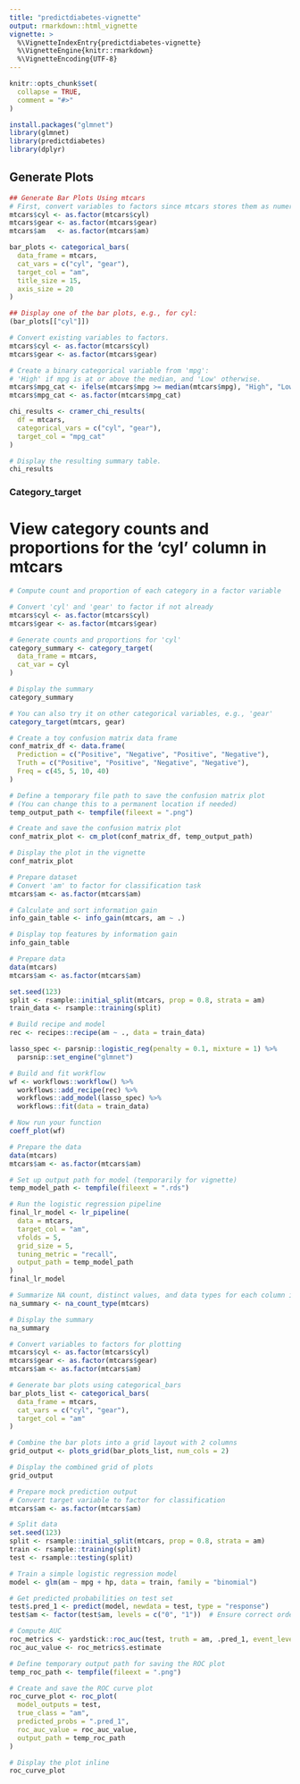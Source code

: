 ```yaml
---
title: "predictdiabetes-vignette"
output: rmarkdown::html_vignette
vignette: >
  %\VignetteIndexEntry{predictdiabetes-vignette}
  %\VignetteEngine{knitr::rmarkdown}
  %\VignetteEncoding{UTF-8}
---
```


```r
knitr::opts_chunk$set(
  collapse = TRUE,
  comment = "#>"
)
```

```r

install.packages("glmnet")
library(glmnet)
library(predictdiabetes)
library(dplyr)
```


## Generate Plots

```r
## Generate Bar Plots Using mtcars
# First, convert variables to factors since mtcars stores them as numeric
mtcars$cyl <- as.factor(mtcars$cyl)
mtcars$gear <- as.factor(mtcars$gear)
mtcars$am   <- as.factor(mtcars$am)

bar_plots <- categorical_bars(
  data_frame = mtcars,
  cat_vars = c("cyl", "gear"),
  target_col = "am",
  title_size = 15,
  axis_size = 20
)

## Display one of the bar plots, e.g., for cyl:
(bar_plots[["cyl"]])
```


```r
# Convert existing variables to factors.
mtcars$cyl <- as.factor(mtcars$cyl)
mtcars$gear <- as.factor(mtcars$gear)

# Create a binary categorical variable from 'mpg':
# 'High' if mpg is at or above the median, and 'Low' otherwise.
mtcars$mpg_cat <- ifelse(mtcars$mpg >= median(mtcars$mpg), "High", "Low")
mtcars$mpg_cat <- as.factor(mtcars$mpg_cat)
```

```r
chi_results <- cramer_chi_results(
  df = mtcars, 
  categorical_vars = c("cyl", "gear"), 
  target_col = "mpg_cat"
)

# Display the resulting summary table.
chi_results
```


### Category_target

# View category counts and proportions for the 'cyl' column in mtcars

```r

# Compute count and proportion of each category in a factor variable

# Convert 'cyl' and 'gear' to factor if not already
mtcars$cyl <- as.factor(mtcars$cyl)
mtcars$gear <- as.factor(mtcars$gear)

# Generate counts and proportions for 'cyl'
category_summary <- category_target(
  data_frame = mtcars,
  cat_var = cyl
)

# Display the summary
category_summary

# You can also try it on other categorical variables, e.g., 'gear'
category_target(mtcars, gear)

```
```r
# Create a toy confusion matrix data frame
conf_matrix_df <- data.frame(
  Prediction = c("Positive", "Negative", "Positive", "Negative"),
  Truth = c("Positive", "Positive", "Negative", "Negative"),
  Freq = c(45, 5, 10, 40)
)

# Define a temporary file path to save the confusion matrix plot
# (You can change this to a permanent location if needed)
temp_output_path <- tempfile(fileext = ".png")

# Create and save the confusion matrix plot
conf_matrix_plot <- cm_plot(conf_matrix_df, temp_output_path)

# Display the plot in the vignette
conf_matrix_plot
```







```r
# Prepare dataset
# Convert 'am' to factor for classification task
mtcars$am <- as.factor(mtcars$am)

# Calculate and sort information gain
info_gain_table <- info_gain(mtcars, am ~ .)

# Display top features by information gain
info_gain_table


```



```r
# Prepare data
data(mtcars)
mtcars$am <- as.factor(mtcars$am)

set.seed(123)
split <- rsample::initial_split(mtcars, prop = 0.8, strata = am)
train_data <- rsample::training(split)

# Build recipe and model
rec <- recipes::recipe(am ~ ., data = train_data)

lasso_spec <- parsnip::logistic_reg(penalty = 0.1, mixture = 1) %>% 
  parsnip::set_engine("glmnet")

# Build and fit workflow
wf <- workflows::workflow() %>%
  workflows::add_recipe(rec) %>%
  workflows::add_model(lasso_spec) %>%
  workflows::fit(data = train_data)

# Now run your function
coeff_plot(wf)

```

```r
# Prepare the data
data(mtcars)
mtcars$am <- as.factor(mtcars$am)

# Set up output path for model (temporarily for vignette)
temp_model_path <- tempfile(fileext = ".rds")

# Run the logistic regression pipeline
final_lr_model <- lr_pipeline(
  data = mtcars,
  target_col = "am",
  vfolds = 5,
  grid_size = 5,
  tuning_metric = "recall",
  output_path = temp_model_path
)
final_lr_model

```

```r
# Summarize NA count, distinct values, and data types for each column in mtcars
na_summary <- na_count_type(mtcars)

# Display the summary
na_summary

```
```r
# Convert variables to factors for plotting
mtcars$cyl <- as.factor(mtcars$cyl)
mtcars$gear <- as.factor(mtcars$gear)
mtcars$am <- as.factor(mtcars$am)

# Generate bar plots using categorical_bars
bar_plots_list <- categorical_bars(
  data_frame = mtcars,
  cat_vars = c("cyl", "gear"),
  target_col = "am"
)

# Combine the bar plots into a grid layout with 2 columns
grid_output <- plots_grid(bar_plots_list, num_cols = 2)

# Display the combined grid of plots
grid_output

```

```r
# Prepare mock prediction output
# Convert target variable to factor for classification
mtcars$am <- as.factor(mtcars$am)

# Split data
set.seed(123)
split <- rsample::initial_split(mtcars, prop = 0.8, strata = am)
train <- rsample::training(split)
test <- rsample::testing(split)

# Train a simple logistic regression model
model <- glm(am ~ mpg + hp, data = train, family = "binomial")

# Get predicted probabilities on test set
test$.pred_1 <- predict(model, newdata = test, type = "response")
test$am <- factor(test$am, levels = c("0", "1"))  # Ensure correct order for yardstick

# Compute AUC
roc_metrics <- yardstick::roc_auc(test, truth = am, .pred_1, event_level = "second")
roc_auc_value <- roc_metrics$.estimate

```

```r
# Define temporary output path for saving the ROC plot
temp_roc_path <- tempfile(fileext = ".png")

# Create and save the ROC curve plot
roc_curve_plot <- roc_plot(
  model_outputs = test,
  true_class = "am",
  predicted_probs = ".pred_1",
  roc_auc_value = roc_auc_value,
  output_path = temp_roc_path
)

# Display the plot inline
roc_curve_plot

```
